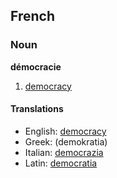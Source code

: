 ==French==
===Noun===
'''démocracie'''

# [[democracy]]

====Translations====
*English: [[democracy]]
*Greek: (demokratia)
*Italian: [[democrazia]]
*Latin: [[democratia]]